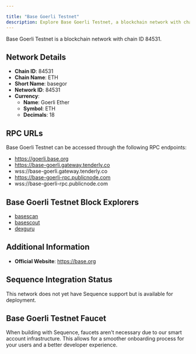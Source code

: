 ```yaml
---

title: "Base Goerli Testnet"
description: Explore Base Goerli Testnet, a blockchain network with chain ID 84531. Learn about its native currency, Goerli Ether, and how to interact with the network.
---
```




Base Goerli Testnet is a blockchain network with chain ID 84531.

## Network Details

- **Chain ID**: 84531
- **Chain Name**: ETH
- **Short Name**: basegor
- **Network ID**: 84531
- **Currency**: 
  - **Name**: Goerli Ether
  - **Symbol**: ETH
  - **Decimals**: 18

## RPC URLs

Base Goerli Testnet can be accessed through the following RPC endpoints:

- https://goerli.base.org
- https://base-goerli.gateway.tenderly.co
- wss://base-goerli.gateway.tenderly.co
- https://base-goerli-rpc.publicnode.com
- wss://base-goerli-rpc.publicnode.com

## Base Goerli Testnet Block Explorers

- [basescan](https://goerli.basescan.org)
- [basescout](https://base-goerli.blockscout.com)
- [dexguru](https://base-goerli.dex.guru)

## Additional Information

- **Official Website**: https://base.org

## Sequence Integration Status

This network does not yet have Sequence support but is available for deployment.

## Base Goerli Testnet Faucet

When building with Sequence, faucets aren't necessary due to our smart account infrastructure. This allows for a smoother onboarding process for your users and a better developer experience.
